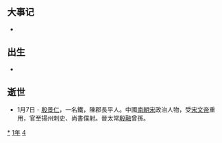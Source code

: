 {{yearTOC|441|北魏'''[[太平真君|太平真君]]二年'''；南朝宋'''[[元嘉_(南朝宋文帝)|元嘉]]十八年'''；仇池'''[[建义_(杨难当)|建义]]六年'''}}

== 大事记 ==
*

== 出生 ==
*

== 逝世 ==
{{Wikisource year mention}}
*1月7日 - [[殷景仁|殷景仁]]，一名鐵，陳郡長平人。中國[[南朝宋|南朝宋]]政治人物，受[[宋文帝|宋文帝]]重用，官至揚州刺史、尚書僕射。晉太常[[殷融|殷融]]曾孫。
  
[[Category:441年|*]]
[[Category:440年代|1年]]
[[Category:5世纪各年|4]]